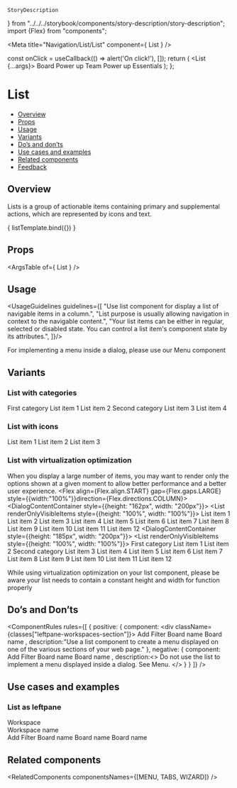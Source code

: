     StoryDescription
} from "../../../storybook/components/story-description/story-description"; import {Flex} from "components";

<Meta
  title="Navigation/List/List"
  component={ List }
/>

<!--- Component template -->

  const onClick = useCallback(() => alert('On click!'), []);
  return (
    <List {...args}>
      <ListItem onClick={onClick}>
        Board Power up
      </ListItem>
      <ListItem oonClick={onClick}>
        Team Power up
      </ListItem>
      <ListItem onClick={onClick}>
        Essentials
      </ListItem>
    </List>);
};

<!--- Component documentation -->

# List
- [Overview](#overview)
- [Props](#props)
- [Usage](#usage)
- [Variants](#variants)
- [Do’s and don’ts](#dos-and-donts)
- [Use cases and examples](#use-cases-and-examples)
- [Related components](#related-components)
- [Feedback](#feedback)

## Overview
Lists is a group of actionable items containing primary and supplemental actions, which are represented by icons and text.

<Canvas>
  <Story name="Overview"
         args={{}}>
    { listTemplate.bind({}) }
  </Story>
</Canvas>

## Props
<ArgsTable of={ List } />

## Usage
<UsageGuidelines guidelines={[
  "Use list component for display a list of navigable items in a column.",
  "List purpose is usually allowing navigation in context to the navigable  content.",
  "Your list items can be either in regular, selected or disabled state. You can control a list item's component state by its attributes.",
]}/>

<Tip title="Check yourself">
  For implementing a menu inside a dialog, please use our
  <Link href="/?path=/docs/navigation-menu--overview" size={Link.sizes.SMALL}>Menu</Link>
  component
</Tip>

## Variants
### List with categories
<Canvas>
  <Story name="List with categories">
    <List>
      <ListTitle>First category</ListTitle>
      <ListItem>
        List item 1
      </ListItem>
      <ListItem>
        List item 2
      </ListItem>
      <ListTitle>Second category</ListTitle>
      <ListItem>
        List item 3
      </ListItem>
      <ListItem>
        List item 4
      </ListItem>
    </List>
  </Story>
</Canvas>

### List with icons
<Canvas>
  <Story name="List with icons">
    <List>
      <ListItem id="list-1">
        <ListItemIcon icon={Board}/>
        List item 1
      </ListItem>
      <ListItem id="list-2">
        <ListItemIcon icon={Team}/>
        List item 2
      </ListItem>
      <ListItem id="list-3">
        <ListItemIcon icon={ThumbsUp}/>
        List item 3
      </ListItem>
    </List>
  </Story>
</Canvas>

### List with virtualization optimization

When you display a large number of items, you may want to render only the options shown at a given moment to allow better performance and a
better user experience.
<Canvas>
    <Story name="List with virtualization optimization">
        <Flex align={Flex.align.START} gap={Flex.gaps.LARGE} style={{width:"100%"}}direction={Flex.directions.COLUMN}>
            <StoryDescription description="Regular">
                <DialogContentContainer style={{height: "162px", width: "200px"}}>
                    <List renderOnlyVisibleItems style={{height: "100%", width: "100%"}}>
                    <ListItem>
                        List item 1
                    </ListItem>
                    <ListItem>
                        List item 2
                    </ListItem>
                    <ListItem>
                        List item 3
                    </ListItem>
                    <ListItem>
                        List item 4
                    </ListItem>
                    <ListItem>
                        List item 5
                    </ListItem>
                    <ListItem>
                        List item 6
                    </ListItem>
                    <ListItem>
                        List item 7
                    </ListItem>
                    <ListItem>
                        List item 8
                    </ListItem>
                    <ListItem>
                        List item 9
                    </ListItem>
                    <ListItem>
                        List item 10
                    </ListItem>
                    <ListItem>
                        List item 11
                    </ListItem>
                    <ListItem>
                        List item 12
                    </ListItem>
                </List>
                </DialogContentContainer>
            </StoryDescription>
            <StoryDescription description="With categories">
                <DialogContentContainer style={{height: "185px", width: "200px"}}>
                    <List renderOnlyVisibleItems style={{height: "100%", width: "100%"}}>
                        <ListTitle>First category</ListTitle>
                        <ListItem>
                            List item 1
                        </ListItem>
                        <ListItem>
                            List item 2
                        </ListItem>
                        <ListTitle>Second category</ListTitle>
                        <ListItem>
                            List item 3
                        </ListItem>
                        <ListItem>
                            List item 4
                        </ListItem>
                        <ListItem>
                            List item 5
                        </ListItem>
                        <ListItem>
                            List item 6
                        </ListItem>
                        <ListItem>
                            List item 7
                        </ListItem>
                        <ListItem>
                            List item 8
                        </ListItem>
                        <ListItem>
                            List item 9
                        </ListItem>
                        <ListItem>
                            List item 10
                        </ListItem>
                        <ListItem>
                            List item 11
                        </ListItem>
                        <ListItem>
                            List item 12
                        </ListItem>
                    </List>
                </DialogContentContainer>
            </StoryDescription>
        </Flex>
    </Story>
</Canvas>

<Tip>
    While using virtualization optimization on your list component, please be aware your list needs to contain a constant height and width
    for function properly
</Tip>

## Do’s and Don’ts
<ComponentRules
  rules={[
    {
      positive: {
        component: <div className={classes["leftpane-workspaces-section"]}>
          <List>
            <ListItem>
              <ListItemIcon icon={Add}/>
              Add
            </ListItem>
            <ListItem>
              <ListItemIcon icon={Filter} />
              Filter
            </ListItem>
          </List>
          <Divider/>
          <List>
            <ListItem>
              <ListItemIcon icon={Board} />
              Board name
            </ListItem>
            <ListItem>
              <ListItemIcon icon={Board} />
              Board name
            </ListItem>
          </List>
        </div>,
        description:"Use a list component to create a menu displayed on one of the various sections of your web page."
      },
      negative: {
        component:<DialogContentContainer>
          <List>
            <ListItem>
              <ListItemIcon icon={Add}/>
              Add
            </ListItem>
            <ListItem>
              <ListItemIcon icon={Filter} />
              Filter
            </ListItem>
          </List>
          <Divider />
          <List>
          <ListItem>
            <ListItemIcon icon={Board} />
            Board name
          </ListItem>
          <ListItem>
            <ListItemIcon icon={Board} />
            Board name
          </ListItem>
        </List></DialogContentContainer>,
        description:<>
          Do not use the list to implement a menu displayed inside a dialog. See <Link href="/?path=/docs/navigation-menu--overview" withoutSpacing>Menu</Link>.
        </>
      }
    }
  ]}
/>


## Use cases and examples

### List as leftpane
<Canvas>
  <Story name="List as leftpane">
    <div className={classes["leftpane-workspaces-section"]}>
      <span className={classes["leftpane-workspaces-title"]}>Workspace</span>
      <span className={classes["leftpane-workspaces-options"]}>
        <div className={classes["leftpane-workspaces-description"]}>
        <Avatar
          size={Avatar.sizes.SMALL}
          text="W"
          backgroundColor={Avatar.colors.INDIGO}
          isSquare
        />
        Workspace name
        </div>
        <Icon className={classes["leftpane-workspaces-options-icon"]} icon={DropdownChevronDown}/>
      </span>
      <List>
        <ListItem>
          <ListItemIcon icon={Add}/>
          Add
        </ListItem>
        <ListItem>
          <ListItemIcon icon={Filter} />
          Filter
        </ListItem>
      </List>
      <Divider/>
      <List>
        <ListItem>
          <ListItemIcon icon={Board} />
          Board name
        </ListItem>
        <ListItem>
          <ListItemIcon icon={Board} />
          Board name
        </ListItem>
        <ListItem>
          <ListItemIcon icon={Board} />
          Board name
        </ListItem>
      </List>
    </div>
  </Story>
</Canvas>

## Related components
<RelatedComponents componentsNames={[MENU, TABS, WIZARD]} />
